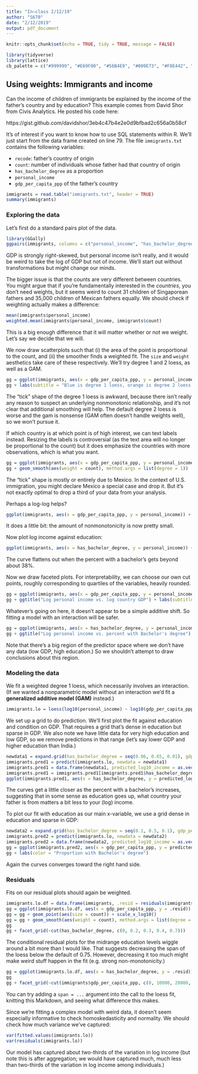 ```yaml
---
title: "In—class 2/12/19"
author: "S670"
date: "2/12/2019"
output: pdf_document
---
```


```r
knitr::opts_chunk$set(echo = TRUE, tidy = TRUE, message = FALSE)
```

```r
library(tidyverse)
library(lattice)
cb_palette = c("#999999", "#E69F00", "#56B4E9", "#009E73", "#F0E442", "#0072B2", "#D55E00", "#CC79A7")
```

## Using weights: Immigrants and income

Can the income of children of immigrants be explained by the income of the father's country and by education? This example comes from David Shor from Civis Analytics. He posted his code here:

https://gist.github.com/davidshor/3eb4c47b4e2e0d9bfbad2c656a0b58cf

It's of interest if you want to know how to use SQL statements within R. We'll just start from the data frame created on line 79. The file `immigrants.txt` contains the following variables:

- `recode`: father's country of origin
- `count`: number of individuals whose father had that country of origin
- `has_bachelor_degree` as a proportion
- `personal_income`
- `gdp_per_capita_ppp` of the father's country

```r
immigrants = read.table("immigrants.txt", header = TRUE)
summary(immigrants)
```

### Exploring the data

Let's first do a standard pairs plot of the data.

```r
library(GGally)
ggpairs(immigrants, columns = c("personal_income", "has_bachelor_degree",  "gdp_per_capita_ppp"))
```

GDP is strongly right-skewed, but personal income isn't really, and it would be weird to take the log of GDP but not of income. We'll start out without transformations but might change our minds.

The bigger issue is that the counts are very different between countries. You might argue that if you're fundamentally interested in the *countries*, you don't need weights, but it seems weird to count 31 children of Singaporean fathers and 35,000 children of Mexican fathers equally. We should check if weighting actually makes a difference:

```r
mean(immigrants$personal_income)
weighted.mean(immigrants$personal_income, immigrants$count)
```

This is a big enough difference that it will matter whether or not we weight. Let's say we decide that we will.

We now draw scatterplots such that (i) the area of the point is proportional to the count, and (ii) the smoother finds a weighted fit. The `size` and `weight` aesthetics take care of these respectively. We'll try degree 1 and 2 loess, as well as a GAM.

```r
gg = ggplot(immigrants, aes(x = gdp_per_capita_ppp, y = personal_income)) + geom_point(aes(size = count)) + geom_smooth(aes(weight = count), method.args = list(degree = 1), se = FALSE) + geom_smooth(aes(weight = count), color = 'orange', se = FALSE) + geom_smooth(method = 'gam', formula = y ~ s(x), aes(weight = count), color = 'grey', se = FALSE)
gg + labs(subtitle = "Blue is degree 1 loess, orange is degree 2 loess, grey is GAM")
```

The "tick" shape of the degree 1 loess is awkward, because there isn't really any reason to suspect an underlying nonmonotonic relationship, and it's not clear that additional smoothing will help. The default degree 2 loess is worse and the gam is nonsense (GAM often doesn't handle weights well), so we won't pursue it.

If which country is at which point is of high interest, we can text labels instead. Resizing the labels is controversial (as the text area will no longer be proportional to the count) but it does emphasize the countries with more observations, which is what you want.

```r
gg = ggplot(immigrants, aes(x = gdp_per_capita_ppp, y = personal_income)) + geom_text(aes(label = recode, size = sqrt(count)), alpha = 0.75)
gg + geom_smooth(aes(weight = count), method.args = list(degree = 1))
```

The "tick" shape is mostly or entirely due to Mexico. In the context of U.S. immigration, you might declare Mexico a special case and drop it. But it's not exactly optimal to drop a third of your data from your analysis.

Perhaps a log-log helps?

```r
ggplot(immigrants, aes(x = gdp_per_capita_ppp, y = personal_income)) + geom_point(aes(size = count)) + scale_x_log10() + scale_y_log10() + geom_smooth(aes(weight = count), method.args = list(degree = 1))
```

It does a little bit: the amount of nonmonotonicity is now pretty small.

Now plot log income against education:

```r
ggplot(immigrants, aes(x = has_bachelor_degree, y = personal_income)) + geom_point(aes(size = count)) + scale_y_log10() + geom_smooth(aes(weight = count), method.args = list(degree = 1))
```

The curve flattens out when the percent with a bachelor's gets beyond about 38%.

Now we draw faceted plots. For interpretability, we can choose our own cut points, roughly corresponding to quartiles of the variables, heavily rounded.

```r
gg = ggplot(immigrants, aes(x = gdp_per_capita_ppp, y = personal_income)) + geom_point(aes(size = count)) + scale_x_log10() + scale_y_log10() + geom_smooth(aes(weight = count), method.args = list(degree = 1)) + facet_grid(~cut(has_bachelor_degree, c(0, 0.2, 0.3, 0.4, 0.7)))
gg + ggtitle("Log personal income vs. log country GDP") + labs(subtitle = "Cut by percent with Bachelor's degree")
```

Whatever's going on here, it doesn't appear to be a simple additive shift. So fitting a model with an interaction will be safer.

```r
gg = ggplot(immigrants, aes(x = has_bachelor_degree, y = personal_income)) + geom_point(aes(size = count)) + scale_y_log10() + geom_smooth(aes(weight = count), method.args = list(degree = 1)) + facet_grid(~cut(gdp_per_capita_ppp, c(0, 10000, 20000, 30000, 100000)))
gg + ggtitle("Log personal income vs. percent with Bachelor's degree") + labs(subtitle = "Cut by country GDP per capita")
```

Note that there's a big region of the predictor space where we don't have any data (low GDP, high education.) So we shouldn't attempt to draw conclusions about this region.

### Modeling the data

We fit a weighted degree 1 loess, which necessarily involves an interaction. (If we wanted a nonparametric model without an interaction we'd fit a **generalized additive model (GAM)** instead.)

```r
immigrants.lo = loess(log10(personal_income) ~ log10(gdp_per_capita_ppp) * has_bachelor_degree, weights = count, degree = 1, data = immigrants)
```

We set up a grid to do prediction. We'll first plot the fit against education and condition on GDP. That requires a grid that's dense in education but sparse in GDP. We also note we have little data for very high education and low GDP, so we remove predictions in that range (let's say lower GDP and higher education than India.)

```r
newdata1 = expand.grid(has_bachelor_degree = seq(0.06, 0.65, 0.01), gdp_per_capita_ppp = c(5000, 10000, 20000, 50000))
immigrants.pred1 = predict(immigrants.lo, newdata = newdata1)
immigrants.pred1 = data.frame(newdata1, predicted_log10_income = as.vector(immigrants.pred1))
immigrants.pred1 = immigrants.pred1[immigrants.pred1$has_bachelor_degree <= 0.5 | immigrants.pred1$gdp_per_capita_ppp >= 7200,]
ggplot(immigrants.pred1, aes(x = has_bachelor_degree, y = predicted_log10_income, group = gdp_per_capita_ppp, color = factor(gdp_per_capita_ppp))) + geom_line() + scale_color_manual(values = cb_palette) + labs(color = "GDP per capita (PPP)")
```

The curves get a little closer as the percent with a bachelor's increases, suggesting that in some sense as education goes up, what country your father is from matters a bit less to your (log) income.

To plot our fit with education as our main x-variable, we use a grid dense in education and sparse in GDP:

```r
newdata2 = expand.grid(has_bachelor_degree = seq(0.1, 0.5, 0.1), gdp_per_capita_ppp = 10 ^ seq(2.7, 4.9, 0.1))
immigrants.pred2 = predict(immigrants.lo, newdata = newdata2)
immigrants.pred2 = data.frame(newdata2, predicted_log10_income = as.vector(immigrants.pred2))
gg = ggplot(immigrants.pred2, aes(x = gdp_per_capita_ppp, y = predicted_log10_income, group = has_bachelor_degree, color = factor(has_bachelor_degree))) + scale_x_log10() + geom_line() + scale_color_manual(values = cb_palette)
gg + labs(color = "Proportion with Bachelor's degree")
```

Again the curves converges toward the right hand side.

### Residuals

Fits on our residual plots should again be weighted.

```r
immigrants.lo.df = data.frame(immigrants, .resid = residuals(immigrants.lo))
gg = ggplot(immigrants.lo.df, aes(x = gdp_per_capita_ppp, y = .resid))
gg = gg + geom_point(aes(size = count)) + scale_x_log10()
gg = gg + geom_smooth(aes(weight = count), method.args = list(degree = 1))
gg
gg + facet_grid(~cut(has_bachelor_degree, c(0, 0.2, 0.3, 0.4, 0.7)))
```

The conditional residual plots for the midrange education levels wiggle around a bit more than I would like. That suggests decreasing the span of the loess below the default of 0.75. However, decreasing it too much might make weird stuff happen in the fit (e.g. strong non-monotonicity.)

```r
gg = ggplot(immigrants.lo.df, aes(x = has_bachelor_degree, y = .resid)) + geom_point(aes(size = count)) + geom_smooth(aes(weight = count), method.args = list(degree = 1))
gg
gg + facet_grid(~cut(immigrants$gdp_per_capita_ppp, c(0, 10000, 20000, 30000, 100000)))
```

You can try adding a `span = ...` argument into the call to the loess fit, knitting this Markdown, and seeing what difference this makes.

Since we're fitting a complex model with weird data, it doesn't seem especially informative to check homoskedasticity and normality. We should check how much variance we've captured:

```r
var(fitted.values(immigrants.lo))
var(residuals(immigrants.lo))
```

Our model has captured about two-thirds of the variation in log income (but note this is after aggregation; we would have captured much, much less than two-thirds of the variation in log income among individuals.)

